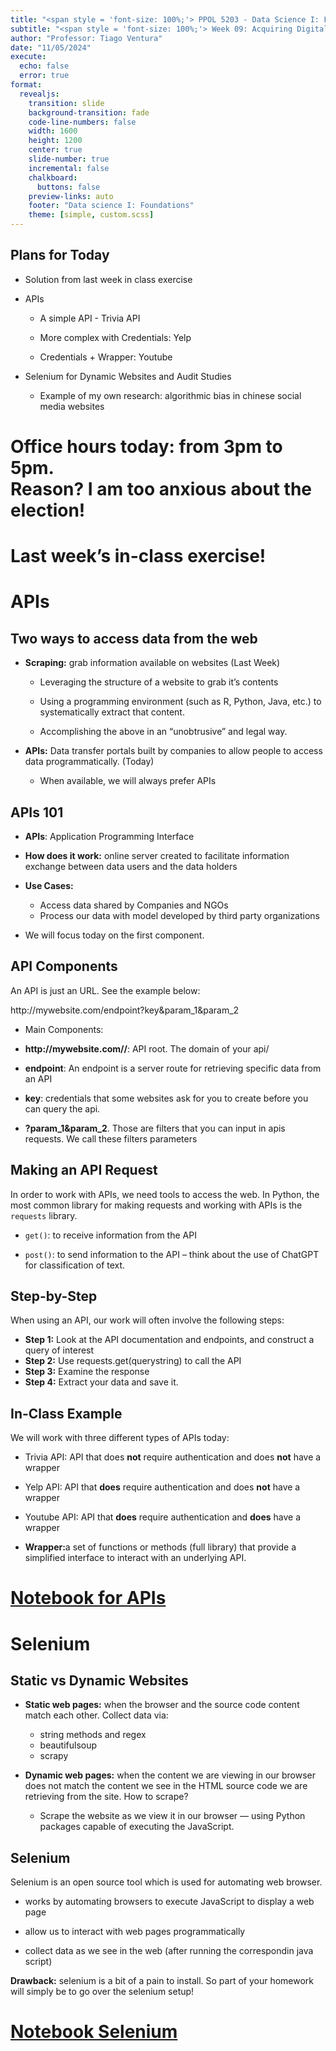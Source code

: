 ```yaml
---
title: "<span style = 'font-size: 100%;'> PPOL 5203 - Data Science I: Foundations </span>"
subtitle: "<span style = 'font-size: 100%;'> Week 09: Acquiring Digital Data: APIs and Selenium </span>"
author: "Professor: Tiago Ventura"
date: "11/05/2024"
execute: 
  echo: false
  error: true
format:
  revealjs: 
    transition: slide
    background-transition: fade
    code-line-numbers: false
    width: 1600
    height: 1200
    center: true
    slide-number: true
    incremental: false
    chalkboard: 
      buttons: false
    preview-links: auto
    footer: "Data science I: Foundations"
    theme: [simple, custom.scss]
---
```


## Plans for Today

-   Solution from last week in class exercise

-   APIs

    -   A simple API - Trivia API

    -   More complex with Credentials: Yelp

    -   Credentials + Wrapper: Youtube

-   Selenium for Dynamic Websites and Audit Studies

    -   Example of my own research: algorithmic bias in chinese social media websites

# Office hours today: from 3pm to 5pm. <br> Reason? I am too anxious about the election!

# Last week's in-class exercise!

# APIs

## Two ways to access data from the web

-   **Scraping:** grab information available on websites (Last Week)

    -   Leveraging the structure of a website to grab it's contents

    -   Using a programming environment (such as R, Python, Java, etc.) to systematically extract that content.

    -   Accomplishing the above in an "unobtrusive" and legal way.

-   **APIs:** Data transfer portals built by companies to allow people to access data programmatically. (Today)

    -   When available, we will always prefer APIs


## APIs 101

-   **APIs**: Application Programming Interface

-   **How does it work:** online server created to facilitate information exchange between data users and the data holders

-   **Use Cases:**

    -   Access data shared by Companies and NGOs
    -   Process our data with model developed by third party organizations

-   We will focus today on the first component.

## API Components

An API is just an URL. See the example below:

http://mywebsite.com/endpoint?key&param_1&param_2

-   Main Components:

-   **http://mywebsite.com//**: API root. The domain of your api/

-   **endpoint**: An endpoint is a server route for retrieving specific data from an API

-   **key**: credentials that some websites ask for you to create before you can query the api.

-   **?param_1&param_2**. Those are filters that you can input in apis requests. We call these filters parameters

## Making an API Request

In order to work with APIs, we need tools to access the web. In Python, the most common library for making requests and working with APIs is the `requests` library.

-   `get()`: to receive information from the API

-   `post()`: to send information to the API -- think about the use of ChatGPT for classification of text.

## Step-by-Step

When using an API, our work will often involve the following steps:

-   **Step 1:** Look at the API documentation and endpoints, and construct a query of interest
-   **Step 2:** Use requests.get(querystring) to call the API
-   **Step 3:** Examine the response
-   **Step 4:** Extract your data and save it.

## In-Class Example

We will work with three different types of APIs today:

-   Trivia API: API that does **not** require authentication and does **not** have a wrapper

-   Yelp API: API that **does** require authentication and does **not** have a wrapper

-   Youtube API: API that **does** require authentication and **does** have a wrapper

-   **Wrapper:**a set of functions or methods (full library) that provide a simplified interface to interact with an underlying API.

# [Notebook for APIs](/lecture_notes/week-09/_week-08_selenium.html)

# Selenium

## Static vs Dynamic Websites

-   **Static web pages:** when the browser and the source code content match each other. Collect data via:

    -   string methods and regex
    -   beautifulsoup
    -   scrapy

-   **Dynamic web pages:** when the content we are viewing in our browser does not match the content we see in the HTML source code we are retrieving from the site. How to scrape?

    -   Scrape the website as we view it in our browser --- using Python packages capable of executing the JavaScript.

## Selenium

Selenium is an open source tool which is used for automating web browser.

-   works by automating browsers to execute JavaScript to display a web page

-   allow us to interact with web pages programmatically

-   collect data as we see in the web (after running the correspondin java script)

**Drawback:** selenium is a bit of a pain to install. So part of your homework will simply be to go over the selenium setup!

# [Notebook Selenium](/lecture_notes/week-09/_week-08_selenium.html)

